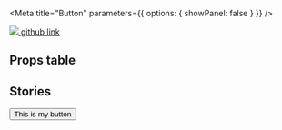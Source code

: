 
<Meta title="Button" parameters={{ options: { showPanel: false } }} />

<MdxHeader
  componentTitle="Button"
  description="The Button component is a fully accessible button intended for use typically as a skeuomorphic button, but many visual styles (kinds) are available."
  packageJson={packageJson}
/>

<a href={packageJson.repository.url} target="_blank">
  <img src={githubLogo} />
  github link
</a>

## Props table

<Props of={Button} />

## Stories

<Preview>
  <Story name="hellllo">
    <Button>This is my button</Button>
  </Story>
</Preview>
